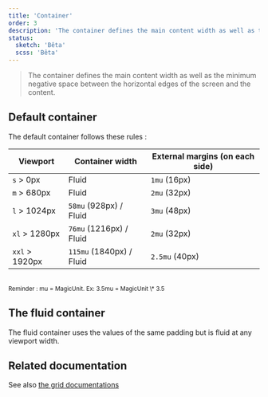 ```yaml
---
title: 'Container'
order: 3
description: 'The container defines the main content width as well as the minimum negative space between the horizontal edges of the screen and the content'
status:
  sketch: 'Bêta'
  scss: 'Bêta'
---
```


> The container defines the main content width as well as the minimum negative space between the horizontal edges of the screen and the content.

## Default container

The default container follows these rules :

| Viewport       | Container width          | External margins (on each side) |
| -------------- | ------------------------ | ------------------------------- |
| `s` > 0px      | Fluid                    | `1mu` (16px)                    |
| `m` > 680px    | Fluid                    | `2mu` (32px)                    |
| `l` > 1024px   | `58mu` (928px) / Fluid   | `3mu` (48px)                    |
| `xl` > 1280px  | `76mu` (1216px) / Fluid  | `2mu` (32px)                    |
| `xxl` > 1920px | `115mu` (1840px) / Fluid | `2.5mu` (40px)                  |

<br />
<small>Reminder : mu = MagicUnit. Ex: 3.5mu = MagicUnit \* 3.5</small>

## The fluid container

The fluid container uses the values of the same padding but is fluid at any viewport width.

## Related documentation

See also [the grid documentations](/Foundations/Layout/Grid/)
